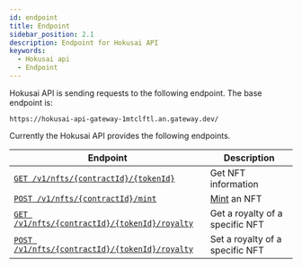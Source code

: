 ```yaml
---
id: endpoint
title: Endpoint
sidebar_position: 2.1
description: Endpoint for Hokusai API
keywords:
  - Hokusai api
  - Endpoint
---
```

Hokusai API is sending requests to the following endpoint. The base endpoint is:
```
https://hokusai-api-gateway-1mtclftl.an.gateway.dev/
```

Currently the Hokusai API provides the following endpoints.

|Endpoint|Description|
|--|--|
|[`GET /v1/nfts/{contractId}/{tokenId}`](nft/get)|Get NFT information|
|[`POST /v1/nfts/{contractId}/mint`](nft/mint)|[Mint](glosarry#Mint) an NFT|
|[`GET /v1/nfts/{contractId}/{tokenId}/royalty`](royalty/get)|Get a royalty of a specific NFT|
|[`POST /v1/nfts/{contractId}/{tokenId}/royalty`](royalty/set)|Set a royalty of a specific NFT|
